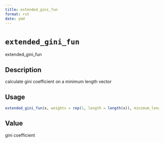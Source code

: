 ```yaml
--- 
title: extended_gini_fun 
format: rst 
date: ymd 
--- 
```

# `extended_gini_fun`

extended_gini_fun


## Description

calculate gini coefficient on a minimum length vector


## Usage

```r
extended_gini_fun(x, weights = rep(1, length = length(x)), minimum_length = 16)
```


## Value

gini coefficient


